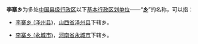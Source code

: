 '''李寨乡'''为多处[[中国行政区划|中国]][[县级行政区|县级行政区]]以下[[乡级行政区划|基本行政区划单位]]——“'''[[乡|乡]]'''”的名称，可以指：

* [[李寨乡_(泽州县)|李寨乡 (泽州县)]]，[[山西省|山西省]][[泽州县|泽州县]]下辖乡。

* [[李寨乡_(永城市)|李寨乡 (永城市)]]，[[河南省|河南省]][[永城市|永城市]]下辖乡。

{{disambig|L李寨乡|Cat=三字中国乡名消歧义}}